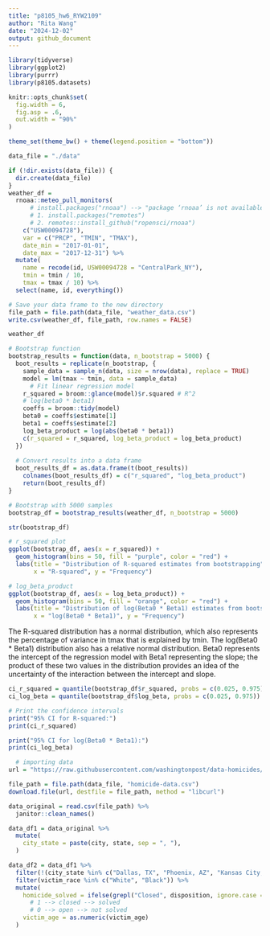 ```yaml
---
title: "p8105_hw6_RYW2109"
author: "Rita Wang"
date: "2024-12-02"
output: github_document
---
```

```r
library(tidyverse)
library(ggplot2)
library(purrr)
library(p8105.datasets)

knitr::opts_chunk$set(
  fig.width = 6,
  fig.asp = .6,
  out.width = "90%"
)

theme_set(theme_bw() + theme(legend.position = "bottom"))
```

```r
data_file = "./data"

if (!dir.exists(data_file)) {
  dir.create(data_file)
}
weather_df = 
  rnoaa::meteo_pull_monitors(
      # install.packages("rnoaa") --> "package ‘rnoaa’ is not available for this version of R"
      # 1. install.packages("remotes")
      # 2. remotes::install_github("ropensci/rnoaa")
    c("USW00094728"),
    var = c("PRCP", "TMIN", "TMAX"), 
    date_min = "2017-01-01",
    date_max = "2017-12-31") %>%
  mutate(
    name = recode(id, USW00094728 = "CentralPark_NY"),
    tmin = tmin / 10,
    tmax = tmax / 10) %>%
  select(name, id, everything()) 

# Save your data frame to the new directory
file_path = file.path(data_file, "weather_data.csv")
write.csv(weather_df, file_path, row.names = FALSE)

weather_df
```

```r
# Bootstrap function
bootstrap_results = function(data, n_bootstrap = 5000) {
  boot_results = replicate(n_bootstrap, {
    sample_data = sample_n(data, size = nrow(data), replace = TRUE)
    model = lm(tmax ~ tmin, data = sample_data)
      # Fit linear regression model
    r_squared = broom::glance(model)$r.squared # R^2
    # log(beta0 * beta1)
    coeffs = broom::tidy(model)
    beta0 = coeffs$estimate[1]
    beta1 = coeffs$estimate[2]
    log_beta_product = log(abs(beta0 * beta1))
    c(r_squared = r_squared, log_beta_product = log_beta_product)
  })
  
  # Convert results into a data frame
  boot_results_df = as.data.frame(t(boot_results))
    colnames(boot_results_df) = c("r_squared", "log_beta_product")
    return(boot_results_df)
}

# Bootstrap with 5000 samples
bootstrap_df = bootstrap_results(weather_df, n_bootstrap = 5000)

str(bootstrap_df)

# r_squared plot
ggplot(bootstrap_df, aes(x = r_squared)) +
  geom_histogram(bins = 50, fill = "purple", color = "red") +
  labs(title = "Distribution of R-squared estimates from bootstrapping",
       x = "R-squared", y = "Frequency")

# log_beta_product
ggplot(bootstrap_df, aes(x = log_beta_product)) +
  geom_histogram(bins = 50, fill = "orange", color = "red") +
  labs(title = "Distribution of log(Beta0 * Beta1) estimates from bootstrapping",
       x = "log(Beta0 * Beta1)", y = "Frequency")

```
The R-squared distribution has a normal distribution, which also represents the percentage of variance in tmax that is explained by tmin. The log(Beta0 * Beta1) distribution also has a relative normal distribution. Beta0 represents the intercept of the regression model with Beta1 representing the slope; the product of these two values in the distribution provides an idea of the uncertainty of the interaction between the intercept and slope.

```r
ci_r_squared = quantile(bootstrap_df$r_squared, probs = c(0.025, 0.975))
ci_log_beta = quantile(bootstrap_df$log_beta, probs = c(0.025, 0.975))

# Print the confidence intervals
print("95% CI for R-squared:")
print(ci_r_squared)

print("95% CI for log(Beta0 * Beta1):")
print(ci_log_beta)
```

```r
  # importing data
url = "https://raw.githubusercontent.com/washingtonpost/data-homicides/refs/heads/master/homicide-data.csv"

file_path = file.path(data_file, "homicide-data.csv")
download.file(url, destfile = file_path, method = "libcurl")

data_original = read.csv(file_path) %>% 
  janitor::clean_names()
```

```r
data_df1 = data_original %>% 
  mutate(
    city_state = paste(city, state, sep = ", "),
  )

data_df2 = data_df1 %>%
  filter(!(city_state %in% c("Dallas, TX", "Phoenix, AZ", "Kansas City, MO", "Tulsa, AL"))) %>%
  filter(victim_race %in% c("White", "Black")) %>% 
  mutate(
    homicide_solved = ifelse(grepl("Closed", disposition, ignore.case = TRUE), 1, 0),
      # 1 --> closed --> solved
      # 0 --> open --> not solved
    victim_age = as.numeric(victim_age)
  )
```
